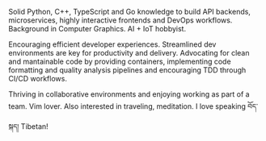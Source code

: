 Solid Python, C++, TypeScript and Go knowledge to build API backends,
microservices, highly interactive frontends and DevOps workflows. Background in
Computer Graphics. AI + IoT hobbyist.

Encouraging efficient developer experiences. Streamlined dev environments are
key for productivity and delivery. Advocating for clean and mantainable code by
providing containers, implementing code formatting and quality analysis
pipelines and encouraging TDD through CI/CD workflows.

Thriving in collaborative environments and enjoying working as part of a team.
Vim lover. Also interested in traveling, meditation. I love speaking བོད་སྐད།
Tibetan!
